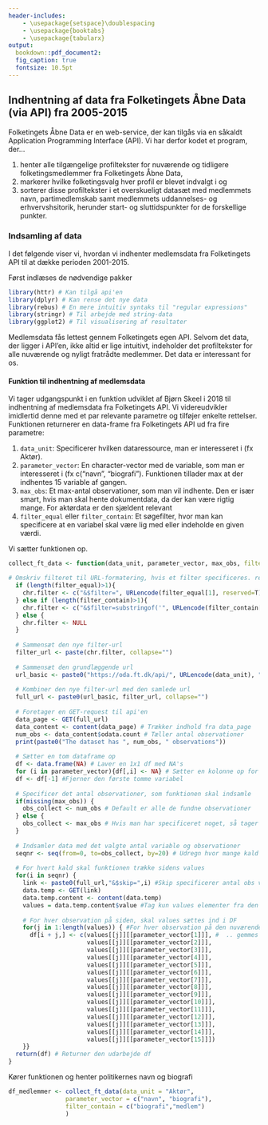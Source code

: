 ```yaml
---
header-includes:
    - \usepackage{setspace}\doublespacing
    - \usepackage{booktabs} 
    - \usepackage{tabularx}
output:   
  bookdown::pdf_document2:
  fig_caption: true
  fontsize: 10.5pt
---
```


## Indhentning af data fra Folketingets Åbne Data (via API) fra 2005-2015
Folketingets Åbne Data er en web-service, der kan tilgås via en såkaldt Application Programming Interface (API). Vi har derfor kodet et program, der...

1. henter alle tilgængelige profiltekster for nuværende og tidligere folketingsmedlemmer fra Folketingets Åbne Data,
2. markerer hvilke folketingsvalg hver profil er blevet indvalgt i og
3. sorterer disse profiltekster i et overskueligt datasæt med medlemmets navn, partimedlemskab samt
medlemmets uddannelses- og erhvervshsitorik, herunder start- og sluttidspunkter for de forskellige punkter.

### Indsamling af data
I det følgende viser vi, hvordan vi indhenter medlemsdata fra Folketingets API til at dække perioden 2001-2015.

Først indlæses de nødvendige pakker
```r
library(httr) # Kan tilgå api'en
library(dplyr) # Kan rense det nye data
library(rebus) # En mere intuitiv syntaks til "regular expressions"
library(stringr) # Til arbejde med string-data
library(ggplot2) # Til visualisering af resultater
```

Medlemsdata fås lettest gennem Folketingets egen API. Selvom det data, der ligger i API'en, ikke altid er lige intuitivt, indeholder det profiltekster for alle nuværende og nyligt fratrådte medlemmer. Det data er interessant for os. 

#### Funktion til indhentning af medlemsdata
Vi tager udgangspunkt i en funktion udviklet af Bjørn Skeel i 2018 til indhentning af medlemsdata fra Folketingets API. Vi videreudvikler imidlertid denne med et par relevante parametre og tilføjer enkelte rettelser. Funktionen returnerer en data-frame fra Folketingets API ud fra fire parametre:

1. `data_unit`: Specificerer hvilken dataressource, man er interesseret i (fx Aktør).
2. `parameter_vector`: En character-vector med de variable, som man er interesseret i (fx c("navn", "biografi"). Funktionen tillader max at der indhentes 15 variable af gangen. 
3. `max_obs`: Et max-antal observationer, som man vil indhente. Den er især smart, hvis man skal hente dokumentdata, da der kan være rigtig mange. For aktørdata er den sjældent relevant
4. `filter_equal` eller `filter_contain`: Et søgefilter, hvor man kan specificere at en variabel skal være lig med eller indeholde en given værdi. 

Vi sætter funktionen op.
```r
collect_ft_data <- function(data_unit, parameter_vector, max_obs, filter_equal=NULL, filter_contain=NULL){

# Omskriv filteret til URL-formatering, hvis et filter specificeres. reserved=T koder også specialtegn
  if (length(filter_equal)>1){
    chr.filter <- c("&$filter=", URLencode(filter_equal[1], reserved=T),"%20eq%20",URLencode(filter_equal[2], reserved=T))
  } else if (length(filter_contain)>1){
    chr.filter <- c("&$filter=substringof('", URLencode(filter_contain[2], reserved=T),"',", URLencode(filter_contain[1], reserved=T),")")
  } else {
    chr.filter <- NULL
  }
  
  # Sammensæt den nye filter-url
  filter_url <- paste(chr.filter, collapse="")
  
  # Sammensæt den grundlæggende url
  url_basic <- paste0("https://oda.ft.dk/api/", URLencode(data_unit), "?$inlinecount=allpages")
  
  # Kombiner den nye filter-url med den samlede url
  full_url <- paste0(url_basic, filter_url, collapse="")
  
  # Foretager en GET-request til api'en
  data_page <- GET(full_url)
  data_content <- content(data_page) # Trækker indhold fra data_page
  num_obs <- data_content$odata.count # Tæller antal observationer
  print(paste0("The dataset has ", num_obs, " observations"))
  
  # Sætter en tom dataframe op
  df <- data.frame(NA) # Laver en 1x1 df med NA's
  for (i in parameter_vector){df[,i] <- NA} # Sætter en kolonne op for hvert parameter man har specificeret
  df <- df[-1] #Fjerner den første tomme variabel
  
  # Specificer det antal observationer, som funktionen skal indsamle 
  if(missing(max_obs)) {
    obs_collect <- num_obs # Default er alle de fundne observationer
  } else {
    obs_collect <- max_obs # Hvis man har specificeret noget, så tager den kun det antal obs
  }
  
  # Indsamler data med det valgte antal variable og observationer
  seqnr <- seq(from=0, to=obs_collect, by=20) # Udregn hvor mange kald der skal laves (20 obs for hver side). 
  
  # For hvert kald skal funktionen trække sidens values
  for(i in seqnr) {
    link <- paste0(full_url,"&$skip=",i) #Skip specificerer antal obs vi allerede har trukket
    data.temp <- GET(link)
    data.temp.content <- content(data.temp)
    values = data.temp.content$value #Tag kun values elementer fra den trukne indholdsliste
    
    # For hver observation på siden, skal values sættes ind i DF
    for(j in 1:length(values)) { #For hver observation på den nuværende side..
      df[i + j,] <- c(values[[j]][[parameter_vector[1]]], #  .. gemmes værdier i data-frame
                      values[[j]][[parameter_vector[2]]],
                      values[[j]][[parameter_vector[3]]],
                      values[[j]][[parameter_vector[4]]],
                      values[[j]][[parameter_vector[5]]],
                      values[[j]][[parameter_vector[6]]],
                      values[[j]][[parameter_vector[7]]],
                      values[[j]][[parameter_vector[8]]],
                      values[[j]][[parameter_vector[9]]],
                      values[[j]][[parameter_vector[10]]],
                      values[[j]][[parameter_vector[11]]],
                      values[[j]][[parameter_vector[12]]],
                      values[[j]][[parameter_vector[13]]],
                      values[[j]][[parameter_vector[14]]],
                      values[[j]][[parameter_vector[15]]])
    }}
  return(df) # Returner den udarbejde df
}
```

Kører funktionen og henter politikernes navn og biografi
``` r
df_medlemmer <- collect_ft_data(data_unit = "Aktør", 
                parameter_vector = c("navn", "biografi"),
                filter_contain = c("biografi","medlem")
                )
```



